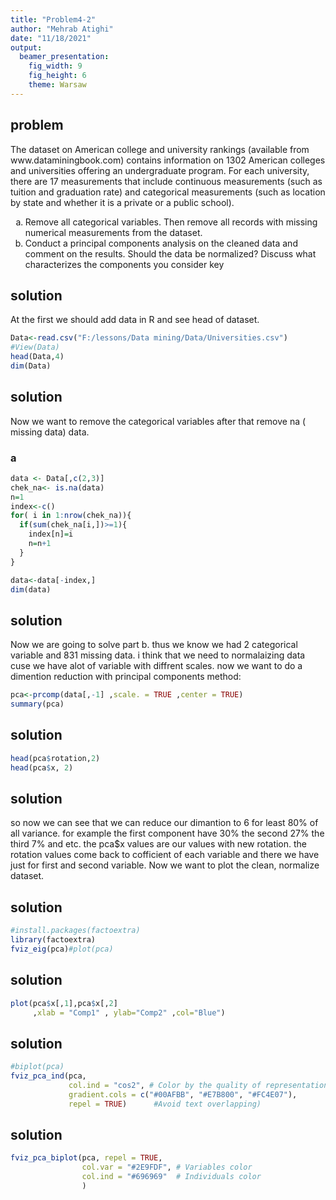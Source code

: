 ```yaml
---
title: "Problem4-2"
author: "Mehrab Atighi"
date: "11/18/2021"
output: 
  beamer_presentation:
    fig_width: 9
    fig_height: 6
    theme: Warsaw
---
```



## problem

\textbf{University Rankings.} The dataset on American college and university rankings
(available from www.dataminingbook.com) \newline 
contains information on 1302 American colleges and universities offering an undergraduate program. For each university, there are 17 measurements that include continuous measurements (such as tuition and graduation rate) and categorical measurements (such as location by state and whether it is
a private or a public school).\newline

a. Remove all categorical variables. Then remove all records with missing numerical
measurements from the dataset.
b. Conduct a principal components analysis on the cleaned data and comment on the
results. Should the data be normalized? Discuss what characterizes the components
you consider key

## solution 
\tiny
At the first we should add data in R and see head of dataset.
```r
Data<-read.csv("F:/lessons/Data mining/Data/Universities.csv")
#View(Data)
head(Data,4)
dim(Data)
```
\normalsize

## solution
\small
Now we want to remove the categorical variables after that remove na ( missing data) data.

### a
```r
data <- Data[,c(2,3)]
chek_na<- is.na(data)
n=1
index<-c()
for( i in 1:nrow(chek_na)){
  if(sum(chek_na[i,])>=1){
    index[n]=i
    n=n+1
  }
}

data<-data[-index,]
dim(data)
```
\normalsize

## solution
\tiny
Now we are going to solve part b.\newline
thus we know we had 2 categorical variable and 831 missing data.\newline
i think that we need to normalaizing data cuse we have alot of variable with diffrent scales.\newline
now we want to do a dimention reduction with principal components method:
```r
pca<-prcomp(data[,-1] ,scale. = TRUE ,center = TRUE)
summary(pca)
```

## solution
\tiny
```r
head(pca$rotation,2)
head(pca$x, 2)
```
\normalsize


## solution
so now we can see that we can reduce our dimantion to 6 for least 80% of all variance.
for example the first component have 30%  the second 27% the third 7% and etc.\newline
the pca$x values are our values with new rotation.\newline
the rotation values come back to cofficient of each variable and there we have just for first and second variable.\newline
Now we want to plot the clean, normalize dataset.
\normalsize

## solution
```r

#install.packages(factoextra)
library(factoextra)
fviz_eig(pca)#plot(pca)
```

## solution
```r
plot(pca$x[,1],pca$x[,2]
     ,xlab = "Comp1" , ylab="Comp2" ,col="Blue")
```

## solution
```r
#biplot(pca)
fviz_pca_ind(pca,
             col.ind = "cos2", # Color by the quality of representation
             gradient.cols = c("#00AFBB", "#E7B800", "#FC4E07"),
             repel = TRUE)      #Avoid text overlapping)
```

## solution
```r
fviz_pca_biplot(pca, repel = TRUE,
                col.var = "#2E9FDF", # Variables color
                col.ind = "#696969"  # Individuals color
                )
```

